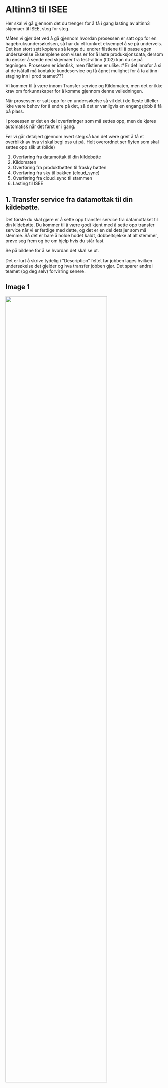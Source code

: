 # Altinn3 til ISEE
Her skal vi gå gjennom det du trenger for å få i gang lasting av altinn3 skjemaer til ISEE, steg for steg.

Måten vi gjør det ved å gå gjennom hvordan prosessen er satt opp for en hagebruksundersøkelsen, så har du et konkret eksempel å se på underveis.
Det kan stort sett kopieres så lenge du endrer filstiene til å passe egen undersøkelse
Eksemplene som vises er for å laste produksjonsdata, dersom du ønsker å sende ned skjemaer fra test-altinn (tt02) kan du se på tegningen. Prosessen er identisk, men filstiene er ulike.
# Er det innafor å si at de isåfall må kontakte kundeservice og få åpnet mulighet for å ta altinn-staging inn i prod teamet???

Vi kommer til å være innom Transfer service og Kildomaten, men det er ikke krav om forkunnskaper for å komme gjennom denne veiledningen.

Når prosessen er satt opp for en undersøkelse så vil det i de fleste tilfeller ikke være behov for å endre på det, så det er vanligvis en engangsjobb å få på plass.

I prosessen er det en del overføringer som må settes opp, men de kjøres automatisk når det først er i gang.

Før vi går detaljert gjennom hvert steg så kan det være greit å få et overblikk av hva vi skal begi oss ut på. Helt overordnet ser flyten som skal settes opp slik ut (bilde)

1. Overføring fra datamottak til din kildebøtte
2. Kildomaten
3. Overføring fra produktbøtten til frasky bøtten
4. Overføring fra sky til bakken (cloud_sync)
5. Overføring fra cloud_sync til stammen
6. Lasting til ISEE


## 1. Transfer service fra datamottak til din kildebøtte.

Det første du skal gjøre er å sette opp transfer service fra datamottaket til din kildebøtte. Du kommer til å være godt kjent med å sette opp transfer service når vi er ferdige med dette, og det er en del detaljer som må stemme. Så det er bare å holde hodet kaldt, dobbeltsjekke at alt stemmer, prøve seg frem og be om hjelp hvis du står fast.

Se på bildene for å se hvordan det skal se ut.

Det er lurt å skrive tydelig i "Description" feltet før jobben lages hvilken undersøkelse det gjelder og hva transfer jobben gjør. Det sparer andre i teamet (og deg selv) forvirring senere. 

::: panel-tabset
## Image 1
![](../images/images/altinn3-isee-kilde-transfer-1.png){width=80%}

## Image 2
![](../images/images/altinn3-isee-kilde-transfer-2.png){width=80%}

## Image 3
![](../images/images/altinn3-isee-kilde-transfer-3.png){width=80%}

## Image 4
![](../images/images/altinn3-isee-kilde-transfer-4.png){width=80%}

## Image 5
![](../images/images/altinn3-isee-kilde-transfer-5.png){width=80%}
:::

## 2. Kildomaten
Nå skal vi gå løs på den mest tekniske delen av oppsettet. Her blir det nok mye prøving og feiling for å få alt til å fungere, så ikke mist motet.

I første omgang holder vi det enkelt og setter opp rammen som vi senere skal fylle ut. Vi kommer tilbake til mapping senere, hvis du er utålmodig kan du hoppe til steg 8 og gå løs på det nå.

```.yaml
folder_prefix: hagebruk/altinn
memory_size: 1
```

```.python
import dapla as dp
from altinn import isee_transform, create_isee_filename

tags = ["SkjemaData", "Kontakt", "Brukeropplevelse"]

mapping = {
    "Altinn3 navn": "ISEE navn"
}

def main(source_file):
    if source_file.endswith(".xml"):
        fil = isee_transform(source_file, mapping, tag_list=tags) # transformerer XML'ene fra kildedatabøtta til pandas dataframe med riktig ISEE-feltnavn
        fil["FELTNAVN"] = fil["FELTNAVN"].str[:25].str.upper()
        if "altinn/test/" in source_file:
            dp.write_pandas(df = fil, gcs_path = f"ssb-primaer-j-skjema-data-produkt-prod/hagebruk/temp/test/altinn/{create_isee_filename(source_file)}", file_format="csv", index=False, sep=";")
        elif "altinn/prod/" in source_file:
            dp.write_pandas(df = fil, gcs_path = f"ssb-primaer-j-skjema-data-produkt-prod/hagebruk/inndata/altinn/{create_isee_filename(source_file)}", file_format="csv", index=False, sep=";")
        else: 
            raise ValueError (f'source_filen sitt navn inneholder verken altinn/test/ eller altinn/prod/: {source_file}')
```

Tilpasningen du selv må gjøre er å endre filstiene og fylle ut mapping.

Filstiene må du endre nå, mappingen kan du utsette til du er ferdig med å sette opp overføringene. Det er vanskelig å sjekke om mappingen din stemmer uten å ha forsøkt innlasting til ISEE, så det kan være greit å ordne resten av løpet først.

Hva er poenget med mapping?

Mapping brukes for å koble nytt variabelnavn til ISEE feltnavn og er nødvendig for at dataene dine skal bli synlige i ISEE.

## 3. Transfer service fra din produkt bøtte til frasky bøtten

Her skal vi starte med å flytte filene som kildomaten vår lager til bakken. Før filene kan sendes til bakken, så skal de innom frasky-bøtta

::: panel-tabset
## Image 1
![](image1.png){width=80%}

## Image 2
![](image2.png){width=80%}

## Image 3
![](image3.png){width=80%}

## Image 4
![](image4.png){width=80%}

## Image 5
![](image5.png){width=80%}
:::

## 4. Transfer service fra din frasky bøtte til bakken

Nå flytter vi filene ned til bakken. Måten mottaket på bakken er lagt opp er at det finnes en mappe på linux for ditt dapla team under området cloud_sync.
- Det vil ha filstien cloud_sync/team-navn/...

Her finnes det et mottak for kildedata og ett for annen data, det er sistnevnte mottak vi skal bruke. Det vil si at vi skal forholde oss til cloud_sync/team-navn/standard/frasky.

I den mappen skal du opprette mappen "altinn" og den skal inneholde to undermapper, "prod" og "test".

# Sett inn bilde her
	
## 5. Opprette mappestruktur på stammen

For at innlasting til ISEE skal fungere så trengs det noen spesifikke mapper på stammen.

## 6 MoveIT og lasting til ISEE

Nå som vi har satt opp mappestrukturene som trengs så har vi en positiv overraskelse, det neste steget er enkelt for deg som statistikkansvarlig.

Først skal du opprette skjemaet i ISEE. Det skal hete RA-XXXXA3. Deretter skal du sende en mail til kundeservice. I den skal du:
- si at du trenger en MoveIt overføring fra cloudsync/standard/undersøkelse/altinn/prod/ og til din stamme sin wk24/datafangst/gSdv/ mappe.
- og at du trenger opplasting fra datafangst/gSdv mappen din til ISEE.

Du kan ta utgangspunkt i malen nedenfor.

```
Hei!

Trenger to moveit jobber og innlasting til ISEE fra stammen.

En jobb som flytter fra:
/ssb/cloud_sync/primaer-j-skjema/standard/frasky/hagebruk/test/altinn/
Til:
/ssb/stamme02/jordbruk/sbhagebruk/test/wk24/datafangst/gSdv

En jobb som flytter fra:
/ssb/cloud_sync/primaer-j-skjema/standard/frasky/hagebruk/prod/altinn/
Til:
/ssb/stamme02/jordbruk/sbhagebruk/wk24/datafangst/gSdv

Trenger også at det opprettes lastejobb fra wk24 og test/wk24 til DB1P og DB1T.

```

Når disse jobbene er satt opp så får du data inn i ISEE!

## 7. Detaljer, detaljer, detaljer

Du burde nå få data lastet inn i tabellene ISEE er bygd på, men sannsynligvis er det en jobb igjen.

Det er mange detaljer som skal stemme for at dataene som lastes inn skal dukke opp riktig i ISEE. Du må sjekke at kodelister eksisterer for variablene dine, at disse matcher variabelverdiene som kommer fra altinn3 og at eventuelle endringer i altinn3 skjemaet er hensyntatt i skjemavisningen i ISEE.
Vær oppmerksom på at ofte vil noen kodelister som benyttes i altinn3 skjemaet skille seg fra det som ble brukt i altinn2, som vil kreve noen endringer i skjemabyggeren.

Stort sett må du bare fikse på skjemabyggeren i ISEE og mapping i process_source_data.py, resten av løpet er du ferdig med.




